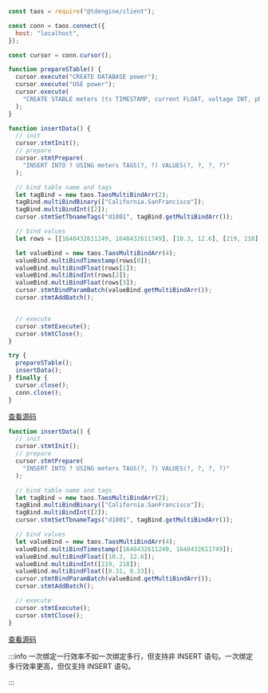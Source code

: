 ```js title=一次绑定一行
const taos = require("@tdengine/client");

const conn = taos.connect({
  host: "localhost",
});

const cursor = conn.cursor();

function prepareSTable() {
  cursor.execute("CREATE DATABASE power");
  cursor.execute("USE power");
  cursor.execute(
    "CREATE STABLE meters (ts TIMESTAMP, current FLOAT, voltage INT, phase FLOAT) TAGS (location BINARY(64), groupId INT)"
  );
}

function insertData() {
  // init
  cursor.stmtInit();
  // prepare
  cursor.stmtPrepare(
    "INSERT INTO ? USING meters TAGS(?, ?) VALUES(?, ?, ?, ?)"
  );

  // bind table name and tags
  let tagBind = new taos.TaosMultiBindArr(2);
  tagBind.multiBindBinary(["California.SanFrancisco"]);
  tagBind.multiBindInt([2]);
  cursor.stmtSetTbnameTags("d1001", tagBind.getMultiBindArr());

  // bind values
  let rows = [[1648432611249, 1648432611749], [10.3, 12.6], [219, 218], [0.31, 0.33]];

  let valueBind = new taos.TaosMultiBindArr(4);
  valueBind.multiBindTimestamp(rows[0]);
  valueBind.multiBindFloat(rows[1]);
  valueBind.multiBindInt(rows[2]);
  valueBind.multiBindFloat(rows[3]);
  cursor.stmtBindParamBatch(valueBind.getMultiBindArr());
  cursor.stmtAddBatch();


  // execute
  cursor.stmtExecute();
  cursor.stmtClose();
}

try {
  prepareSTable();
  insertData();
} finally {
  cursor.close();
  conn.close();
}

```

[查看源码](https://github.com/taosdata/TDengine/blob/main/docs/examples/node/nativeexample/param_bind_example.js)

```js title=一次绑定多行
function insertData() {
  // init
  cursor.stmtInit();
  // prepare
  cursor.stmtPrepare(
    "INSERT INTO ? USING meters TAGS(?, ?) VALUES(?, ?, ?, ?)"
  );

  // bind table name and tags
  let tagBind = new taos.TaosMultiBindArr(2);
  tagBind.multiBindBinary(["California.SanFrancisco"]);
  tagBind.multiBindInt([2]);
  cursor.stmtSetTbnameTags("d1001", tagBind.getMultiBindArr());

  // bind values
  let valueBind = new taos.TaosMultiBindArr(4);
  valueBind.multiBindTimestamp([1648432611249, 1648432611749]);
  valueBind.multiBindFloat([10.3, 12.6]);
  valueBind.multiBindInt([219, 218]);
  valueBind.multiBindFloat([0.31, 0.33]);
  cursor.stmtBindParamBatch(valueBind.getMultiBindArr());
  cursor.stmtAddBatch();

  // execute
  cursor.stmtExecute();
  cursor.stmtClose();
}
```

[查看源码](https://github.com/taosdata/TDengine/blob/main/docs/examples/node/nativeexample/multi_bind_example.js)

:::info
一次绑定一行效率不如一次绑定多行，但支持非 INSERT 语句。一次绑定多行效率更高，但仅支持 INSERT 语句。

:::
